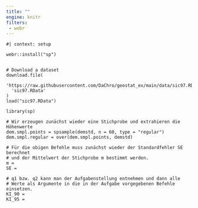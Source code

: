```yaml
---
title: ""
engine: knitr
filters:
 - webr
---
```


```webr-r

#| context: setup

webr::install("sp")


# Download a dataset
download.file(
  'https://raw.githubusercontent.com/DaChro/geostat_ex/main/data/sic97.RData',
  'sic97.RData'
)
load("sic97.RData")

```

```webr-r
library(sp)

# Wir erzeugen zunächst wieder eine Stichprobe und extrahieren die Höhenwerte
dem.smpl.points = spsample(demstd, n = 60, type = "regular")
dem.smpl.regular = over(dem.smpl.points, demstd)

# Für die obigen Befehle muss zunächst wieder der Standardfehler SE berechnet 
# und der Mittelwert der Stichprobe m bestimmt werden.
m = 
SE =

# q1 bzw. q2 kann man der Aufgabenstellung entnehmen und dann alle 
# Werte als Argumente in die in der Aufgabe vorgegebenen Befehle einsetzen.
KI_90 = 
KI_95 = 


```
